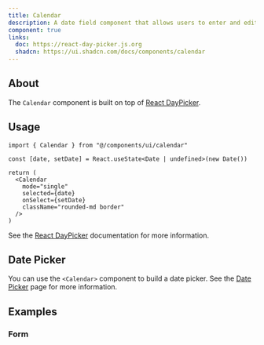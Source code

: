 ```yaml
---
title: Calendar
description: A date field component that allows users to enter and edit date.
component: true
links:
  doc: https://react-day-picker.js.org
  shadcn: https://ui.shadcn.com/docs/components/calendar
---
```


<ComponentPreview name="calendar-demo" />

## About

The `Calendar` component is built on top of [React DayPicker](https://react-day-picker.js.org).

## Usage

```tsx
import { Calendar } from "@/components/ui/calendar"
```

```tsx
const [date, setDate] = React.useState<Date | undefined>(new Date())

return (
  <Calendar
    mode="single"
    selected={date}
    onSelect={setDate}
    className="rounded-md border"
  />
)
```

See the [React DayPicker](https://react-day-picker.js.org) documentation for more information.

## Date Picker

You can use the `<Calendar>` component to build a date picker. See the [Date Picker](/docs/components/date-picker) page for more information.

## Examples

### Form

<ComponentPreview name="calendar-form" />
